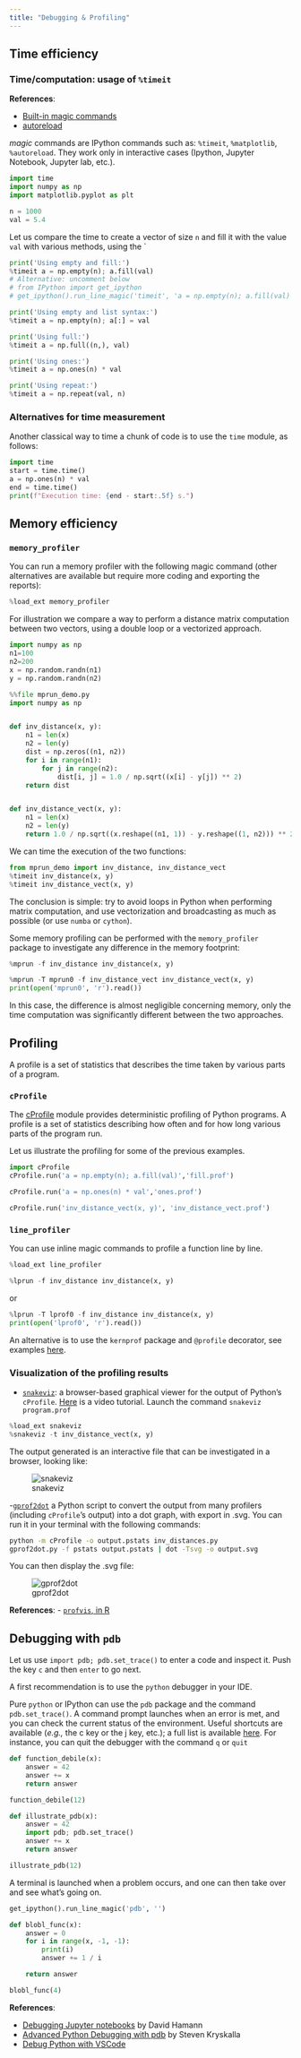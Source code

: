 ```yaml
---
title: "Debugging & Profiling"
---
```


## Time efficiency


### Time/computation: usage of `%timeit`
**References**:

- [Built-in magic commands](https://ipython.org/ipython-doc/3/interactive/magics.html)
- [autoreload](https://ipython.org/ipython-doc/3/config/extensions/autoreload.html)


*magic* commands are IPython commands such as: `%timeit`, `%matplotlib`, `%autoreload`.
They work only in interactive cases (Ipython, Jupyter Notebook, Jupyter lab, etc.).

```python

import time
import numpy as np
import matplotlib.pyplot as plt

n = 1000
val = 5.4
```

Let us compare the time to create a vector of size `n` and fill it with the value `val` with various methods, using the `


```python
print('Using empty and fill:')
%timeit a = np.empty(n); a.fill(val)
# Alternative: uncomment below
# from IPython import get_ipython
# get_ipython().run_line_magic('timeit', 'a = np.empty(n); a.fill(val)')
```

```python
print('Using empty and list syntax:')
%timeit a = np.empty(n); a[:] = val
```

```python
print('Using full:')
%timeit a = np.full((n,), val)
```

```python
print('Using ones:')
%timeit a = np.ones(n) * val
```

```python
print('Using repeat:')
%timeit a = np.repeat(val, n)
```


### Alternatives for time measurement
Another classical way to time a chunk of code is to use the `time` module, as follows:

```python
import time
start = time.time()
a = np.ones(n) * val
end = time.time()
print(f"Execution time: {end - start:.5f} s.")
```


## Memory efficiency

### `memory_profiler`

You can run a memory profiler with the following magic command (other alternatives are available but require more coding and exporting the reports):

```python
%load_ext memory_profiler
```
For illustration we compare a way to perform a distance matrix computation between two vectors, using a double loop or a vectorized approach.

```python
import numpy as np
n1=100
n2=200
x = np.random.randn(n1)
y = np.random.randn(n2)
```

```python
%%file mprun_demo.py
import numpy as np


def inv_distance(x, y):
    n1 = len(x)
    n2 = len(y)
    dist = np.zeros((n1, n2))
    for i in range(n1):
        for j in range(n2):
            dist[i, j] = 1.0 / np.sqrt((x[i] - y[j]) ** 2)
    return dist


def inv_distance_vect(x, y):
    n1 = len(x)
    n2 = len(y)
    return 1.0 / np.sqrt((x.reshape((n1, 1)) - y.reshape((1, n2))) ** 2)

```

We can time the execution of the two functions:

```python
from mprun_demo import inv_distance, inv_distance_vect
%timeit inv_distance(x, y)
%timeit inv_distance_vect(x, y)
```
The conclusion is simple: try to avoid loops in Python when performing matrix computation, and use vectorization and broadcasting as much as possible (or use `numba` or `cython`).


Some memory profiling can be performed with the `memory_profiler` package to investigate any difference in the memory footprint:

```python
%mprun -f inv_distance inv_distance(x, y)
```

```python
%mprun -T mprun0 -f inv_distance_vect inv_distance_vect(x, y)
print(open('mprun0', 'r').read())
```

In this case, the difference is almost negligible concerning memory, only the time computation was significantly different between the two approaches.

## Profiling

A profile is a set of statistics that describes the time taken by various parts of a program.

### `cProfile`
The  [cProfile](https://docs.python.org/3/library/profile.html) module provides deterministic profiling of Python programs. A profile is a set of statistics describing how often and for how long various parts of the program run.


Let us illustrate the profiling for some of the previous examples.


```python
import cProfile
cProfile.run('a = np.empty(n); a.fill(val)','fill.prof')
```
```python
cProfile.run('a = np.ones(n) * val','ones.prof')
```

```python
cProfile.run('inv_distance_vect(x, y)', 'inv_distance_vect.prof')
```


### `line_profiler`

You can use inline magic commands to profile a function line by line.

```python
%load_ext line_profiler
```

```python
%lprun -f inv_distance inv_distance(x, y)
```
or
```python
%lprun -T lprof0 -f inv_distance inv_distance(x, y)
print(open('lprof0', 'r').read())
```

An alternative is to use the `kernprof` package and `@profile` decorator, see examples [here](https://coderzcolumn.com/tutorials/python/line-profiler-line-by-line-profiling-of-python-code).

### Visualization of the profiling results

- [`snakeviz`](https://jiffyclub.github.io/snakeviz/): a browser-based graphical viewer for the output of Python's `cProfile`. [Here](https://www.youtube.com/watch?v=qhb7cehwChc) is a video tutorial.
Launch the command `snakeviz program.prof`

```python
%load_ext snakeviz
%snakeviz -t inv_distance_vect(x, y)
```
The output generated is an interactive file that can be investigated in a browser, looking like:

![snakeviz](snakeviz.png)



-[`gprof2dot`](https://github.com/jrfonseca/gprof2dot)
a Python script to convert the output from many profilers (including `cProfile`'s output) into a dot graph, with export in .svg.
You can run it in your terminal with the following commands:
```bash
python -m cProfile -o output.pstats inv_distances.py
gprof2dot.py -f pstats output.pstats | dot -Tsvg -o output.svg
```

You can then display the .svg file:

![gprof2dot](output.svg)


**References**:
- [`profvis`, in R](https://rstudio.github.io/profvis/)


## Debugging with `pdb`

Let us use `import pdb; pdb.set_trace()` to enter a code and inspect it.
Push the key `c` and then `enter` to go next.

A first recommendation is to use the `python` debugger in your IDE.


Pure `python` or IPython can use the `pdb` package and the
command `pdb.set_trace()`.
A command prompt launches when an error is met, and you can check the current
status of the environment.
Useful shortcuts are available (*e.g.,* the c key or the j key, etc.); a full list is available [here](c).
For instance, you can quit the debugger with the command `q` or `quit`
```python
def function_debile(x):
    answer = 42
    answer += x
    return answer
```

```python
function_debile(12)
```

```python
def illustrate_pdb(x):
    answer = 42
    import pdb; pdb.set_trace()
    answer += x
    return answer
```

```python
illustrate_pdb(12)
```

A terminal is launched when a problem occurs, and one can then take over and see what's going on.

```python
get_ipython().run_line_magic('pdb', '')
```

```python
def blobl_func(x):
    answer = 0
    for i in range(x, -1, -1):
        print(i)
        answer += 1 / i

    return answer

blobl_func(4)
```
**References**:

- [Debugging Jupyter notebooks ](https://davidhamann.de/2017/04/22/debugging-jupyter-notebooks/) by David Hamann
- [Advanced Python Debugging with pdb](https://www.codementor.io/stevek/advanced-python-debugging-with-pdb-g56gvmpfa) by Steven Kryskalla
- [Debug Python with VSCode](https://www.youtube.com/watch?v=w8QHoVam1-I)